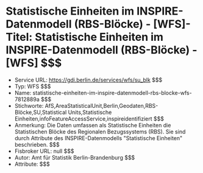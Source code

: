 # Statistische Einheiten im INSPIRE-Datenmodell (RBS-Blöcke) - [WFS]- Titel: Statistische Einheiten im INSPIRE-Datenmodell (RBS-Blöcke) - [WFS] $$$
- Service URL: https://gdi.berlin.de/services/wfs/su_blk $$$
- Typ: WFS $$$
- Name: statistische-einheiten-im-inspire-datenmodell-rbs-blocke-wfs-7812889a $$$
- Stichworte: AfS,AreaStatisticalUnit,Berlin,Geodaten,RBS-Blöcke,SU,Statistical Units,Statistische Einheiten,infoFeatureAccessService,inspireidentifiziert $$$
- Anmerkung: Die Daten umfassen als Statistische Einheiten die Statistischen Blöcke des Regionalen Bezugssystems (RBS). Sie sind durch Attribute des INSPIRE-Datenmodells "Statistische Einheiten" beschrieben. $$$
- Fisbroker URL: null $$$
- Autor: Amt für Statistik Berlin-Brandenburg $$$
- Attribute:  $$$
